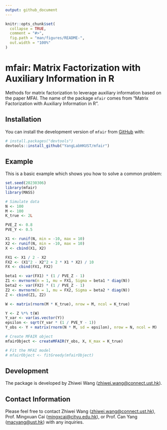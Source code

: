 ```yaml
---
output: github_document
---
```


<!-- README.md is generated from README.Rmd. Please edit that file -->

```r
knitr::opts_chunk$set(
  collapse = TRUE,
  comment = "#>",
  fig.path = "man/figures/README-",
  out.width = "100%"
)
```

# mfair: Matrix Factorization with Auxiliary Information in R

<!-- badges: start -->
<!-- badges: end -->

Methods for matrix factorization to leverage auxiliary information based on the paper MFAI.
The name of the package `mfair` comes from "Matrix Factorization with Auxiliary Information in R".

## Installation

You can install the development version of `mfair` from [GitHub](https://github.com/) with:

``` r
# install.packages("devtools")
devtools::install_github("YangLabHKUST/mfair")
```

## Example

This is a basic example which shows you how to solve a common problem:

```r
set.seed(20230306)
library(mfair)
library(MASS)

# Simulate data
N <- 100
M <- 100
K_true <- 2L

PVE_Z <- 0.8
PVE_Y <- 0.5

X1 <- runif(N, min = -10, max = 10)
X2 <- runif(N, min = -10, max = 10)
X <- cbind(X1, X2)

FX1 <- X1 / 2 - X2
FX2 <- (X1^2 - X2^2 + 2 * X1 * X2) / 10
FX <- cbind(FX1, FX2)

beta1 <- var(FX1) * (1 / PVE_Z - 1)
Z1 <- mvrnorm(n = 1, mu = FX1, Sigma = beta1 * diag(N))
beta2 <- var(FX2) * (1 / PVE_Z - 1)
Z2 <- mvrnorm(n = 1, mu = FX2, Sigma = beta2 * diag(N))
Z <- cbind(Z1, Z2)

W <- matrix(rnorm(M * K_true), nrow = M, ncol = K_true)

Y <- Z %*% t(W)
Y_var <- var(as.vector(Y))
epsilon <- sqrt(Y_var * (1 / PVE_Y - 1))
Y_obs <- Y + matrix(rnorm(N * M, sd = epsilon), nrow = N, ncol = M)

# Create MFAIR object
mfairObject <- createMFAIR(Y_obs, X, K_max = K_true)

# Fit the MFAI model
# mfairObject <- fitGreedy(mfairObject)
```

## Development

The package is developed by Zhiwei Wang (<zhiwei.wang@connect.ust.hk>).

## Contact Information

Please feel free to contact Zhiwei Wang (<zhiwei.wang@connect.ust.hk>), Prof. Mingxuan Cai (<mingxcai@cityu.edu.hk>), or Prof. Can Yang (<macyang@ust.hk>) with any inquiries.
